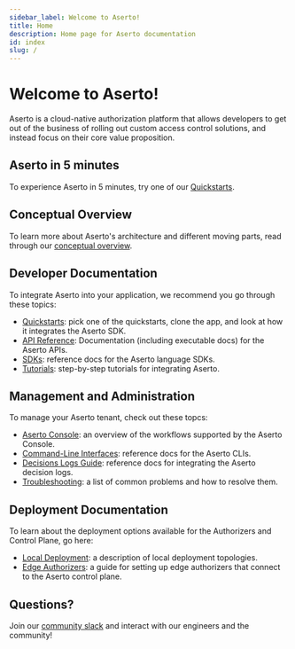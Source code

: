 ```yaml
---
sidebar_label: Welcome to Aserto!
title: Home
description: Home page for Aserto documentation
id: index
slug: /
---
```


# Welcome to Aserto!

Aserto is a cloud-native authorization platform that allows developers to get out of the business of
rolling out custom access control solutions, and instead focus on their core value proposition.

## Aserto in 5 minutes

To experience Aserto in 5 minutes, try one of our [Quickstarts](/docs/quickstarts/overview).

## Conceptual Overview

To learn more about Aserto's architecture and different moving parts, read through our [conceptual overview](/docs/overview/introduction).

## Developer Documentation

To integrate Aserto into your application, we recommend you go through these topics:
- [Quickstarts](/docs/quickstarts/overview): pick one of the quickstarts, clone the app, and look at how it integrates the Aserto SDK.
- [API Reference](/docs/api-reference): Documentation (including executable docs) for the Aserto APIs.
- [SDKs](/docs/software-development-kits/overview): reference docs for the Aserto language SDKs.
- [Tutorials](/docs/quickstarts/react/overview): step-by-step tutorials for integrating Aserto.

## Management and Administration

To manage your Aserto tenant, check out these topcs:
- [Aserto Console](/docs/aserto-console/introduction): an overview of the workflows supported by the Aserto Console.
- [Command-Line Interfaces](/docs/command-line-interface/introduction): reference docs for the Aserto CLIs.
- [Decisions Logs Guide](/docs/decision-logs-guide/overview): reference docs for integrating the Aserto decision logs.
- [Troubleshooting](/docs/troubleshooting/overview): a list of common problems and how to resolve them.

## Deployment Documentation

To learn about the deployment options available for the Authorizers and Control Plane, go here:
- [Local Deployment](/docs/local-deployment/overview): a description of local deployment topologies.
- [Edge Authorizers](/docs/edge-authorizers/overview): a guide for setting up edge authorizers that connect to the Aserto control plane.

## Questions?

Join our [community slack](https://www.aserto.com/slack) and interact with our engineers and the community!
